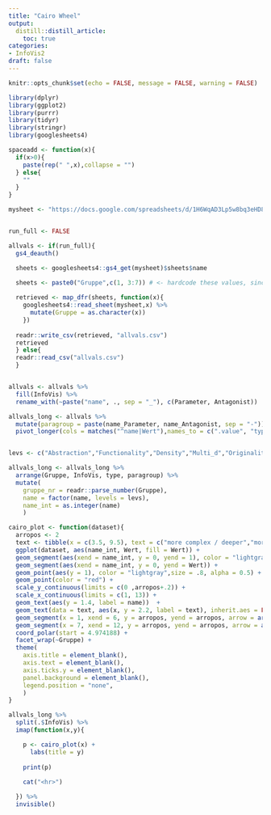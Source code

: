 ```yaml
---
title: "Cairo Wheel"
output: 
  distill::distill_article:
    toc: true
categories:
- InfoVis2
draft: false
---
```


```r
knitr::opts_chunk$set(echo = FALSE, message = FALSE, warning = FALSE)
```

```r
library(dplyr)
library(ggplot2)
library(purrr)
library(tidyr)
library(stringr)
library(googlesheets4)

spaceadd <- function(x){
  if(x>0){
    paste(rep(" ",x),collapse = "")
  } else{
    ""
  }
}
```


```r
mysheet <- "https://docs.google.com/spreadsheets/d/1H6WqAD3Lp5w8bq3eHD81ZpPzwIp85opiltuo8PPOkuk/edit?usp=sharing"


run_full <- FALSE

allvals <- if(run_full){
  gs4_deauth()

  sheets <- googlesheets4::gs4_get(mysheet)$sheets$name
  
  sheets <- paste0("Gruppe",c(1, 3:7)) # <- hardcode these values, since not all sheets were used

  retrieved <- map_dfr(sheets, function(x){
    googlesheets4::read_sheet(mysheet,x) %>%
      mutate(Gruppe = as.character(x))
    })
    
  readr::write_csv(retrieved, "allvals.csv")
  retrieved
  } else{
  readr::read_csv("allvals.csv")
  }


allvals <- allvals %>%
  fill(InfoVis) %>%
  rename_with(~paste("name", ., sep = "_"), c(Parameter, Antagonist))

allvals_long <- allvals %>%
  mutate(paragroup = paste(name_Parameter, name_Antagonist, sep = "-")) %>%
  pivot_longer(cols = matches("^name|Wert"),names_to = c(".value", "type"), names_pattern =  "(.+)_(.+)")


levs <- c("Abstraction","Functionality","Density","Multi_d","Originality","Novelty","Figuration","Decoration","Lightness","Uni_d","Familiarity","Redundancy")

allvals_long <- allvals_long %>%
  arrange(Gruppe, InfoVis, type, paragroup) %>%
  mutate(
    gruppe_nr = readr::parse_number(Gruppe),
    name = factor(name, levels = levs),
    name_int = as.integer(name)
    )
```


```r

cairo_plot <- function(dataset){
  arropos <- 2
  text <- tibble(x = c(3.5, 9.5), text = c("more complex / deeper","more intelligible / shallower"))
  ggplot(dataset, aes(name_int, Wert, fill = Wert)) +
  geom_segment(aes(xend = name_int, y = 0, yend = 1), color = "lightgray", alpha = 0.5) +
  geom_segment(aes(xend = name_int, y = 0, yend = Wert)) +
  geom_point(aes(y = 1), color = "lightgray",size = .8, alpha = 0.5) +
  geom_point(color = "red") +
  scale_y_continuous(limits = c(0 ,arropos+.2)) +
  scale_x_continuous(limits = c(1, 13)) +
  geom_text(aes(y = 1.4, label = name))  +
  geom_text(data = text, aes(x, y = 2.2, label = text), inherit.aes = FALSE) +
  geom_segment(x = 1, xend = 6, y = arropos, yend = arropos, arrow = arrow(ends = "both", type = "closed")) +
  geom_segment(x = 7, xend = 12, y = arropos, yend = arropos, arrow = arrow(ends = "both", type = "closed")) +
  coord_polar(start = 4.974188) +
  facet_wrap(~Gruppe) +
  theme(
    axis.title = element_blank(), 
    axis.text = element_blank(), 
    axis.ticks.y = element_blank(),
    panel.background = element_blank(),
    legend.position = "none",
    )
}
```


```r
allvals_long %>%
  split(.$InfoVis) %>%
  imap(function(x,y){

    p <- cairo_plot(x) +
      labs(title = y)
    
    print(p)
    
    cat("<hr>")

  }) %>%
  invisible()


```

